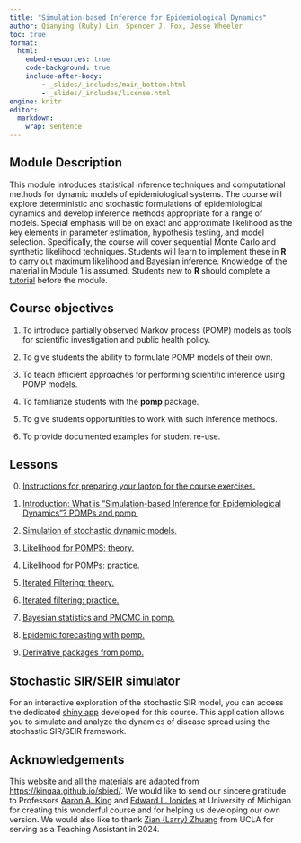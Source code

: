 ```yaml
---
title: "Simulation-based Inference for Epidemiological Dynamics"
author: Qianying (Ruby) Lin, Spencer J. Fox, Jesse Wheeler
toc: true
format:
  html:
    embed-resources: true
    code-background: true
    include-after-body:
        - _slides/_includes/main_bottom.html
        - _slides/_includes/license.html
engine: knitr
editor: 
  markdown: 
    wrap: sentence
---
```


## Module Description

This module introduces statistical inference techniques and computational methods for dynamic models of epidemiological systems.
The course will explore deterministic and stochastic formulations of epidemiological dynamics and develop inference methods appropriate for a range of models.
Special emphasis will be on exact and approximate likelihood as the key elements in parameter estimation, hypothesis testing, and model selection.
Specifically, the course will cover sequential Monte Carlo and synthetic likelihood techniques.
Students will learn to implement these in **R** to carry out maximum likelihood and Bayesian inference.
Knowledge of the material in Module 1 is assumed.
Students new to **R** should complete a [tutorial](https://kingaa.github.io/R_Tutorial/) before the module.

## Course objectives

1.  To introduce partially observed Markov process (POMP) models as tools for scientific investigation and public health policy.

2.  To give students the ability to formulate POMP models of their own.

3.  To teach efficient approaches for performing scientific inference using POMP models.

4.  To familiarize students with the **pomp** package.

5.  To give students opportunities to work with such inference methods.

6.  To provide documented examples for student re-use.

## Lessons

0. [Instructions for preparing your laptop for the course exercises.](instruction.html)

1. [Introduction: What is “Simulation-based Inference for Epidemiological Dynamics”? POMPs and pomp.](introduction.html)

2. [Simulation of stochastic dynamic models.](simulation.html)

3. [Likelihood for POMPS: theory.](likelihood.html)

4. [Likelihood for POMPs: practice.](likelihood.html)

5. [Iterated Filtering: theory.](iterated.html)

6. [Iterated filtering: practice.](iterated.html)

7. [Bayesian statistics and PMCMC in pomp.](Bayesian.html)

8. [Epidemic forecasting with pomp.](forecast.html)

9. [Derivative packages from pomp.](extensions.html)

## Stochastic SIR/SEIR simulator

For an interactive exploration of the stochastic SIR model, you can access the dedicated [shiny app](https://spncrfx.shinyapps.io/stochastic-sir/) developed for this course.
This application allows you to simulate and analyze the dynamics of disease spread using the stochastic SIR/SEIR framework.

## Acknowledgements

This website and all the materials are adapted from <https://kingaa.github.io/sbied/>.
We would like to send our sincere gratitude to Professors [Aaron A. King](https://kinglab.eeb.lsa.umich.edu/king) and [Edward L. Ionides](https://dept.stat.lsa.umich.edu/~ionides/) at University of Michigan for creating this wonderful course and for helping us developing our own version.
We would also like to thank [Zian (Larry) Zhuang](https://www.zianzhuang.com/) from UCLA for serving as a Teaching Assistant in 2024.
